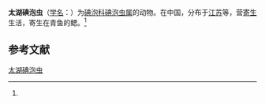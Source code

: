{{Speciesbox
| name = 太湖碘泡虫
| status = 
| status_system = 
| image = 
| genus = Myxobolus
| species = taihuensis
| authority = (Ma, 1993)<ref name='id9622'>{{cite web| url =http://www.bioinfo.cn/db05/BjdwSpecies.php?action=view&id=9622| title =太湖碘泡虫| work =《中国动物物种编目数据库》| publisher =中国科学院微生物研究所| author =中国科学院动物研究所| accessdate =2009-04-16| deadurl =yes| archiveurl =https://web.archive.org/web/20160305090236/http://www.bioinfo.cn/db05/BjdwSpecies.php?action=view&id=9622| archivedate =2016-03-05}}</ref>
}}

'''太湖碘泡虫'''（[[学名|学名]]：{{lang|la|''Myxobolus taihuensis''}}）为[[碘泡科|碘泡科]][[碘泡虫属|碘泡虫属]]的动物。在中国，分布于[[江苏|江苏]]等，营[[寄生|寄生]]生活，寄生在青鱼的鳃。<ref name='id9622'/>

== 参考文献 ==
{{reflist}}

{{Wikispecies|Myxobolus taihuensis}}

[[Category:碘泡虫属|太湖碘泡虫]]


{{Cnidarian-stub}}